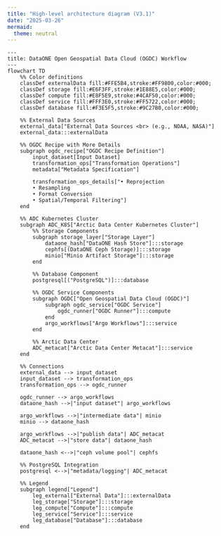 ```yaml
---
title: "High-level architecture diagram (V3.1)"
date: "2025-03-26"
mermaid:
  theme: neutral
---
```


```mermaid
---
title: DataONE Open Geospatial Data Cloud (OGDC) Workflow
---
flowchart TD
    %% Color definitions
    classDef externalData fill:#FFE5B4,stroke:#FF9800,color:#000;
    classDef storage fill:#E6F3FF,stroke:#1E88E5,color:#000;
    classDef compute fill:#E8F5E9,stroke:#4CAF50,color:#000;
    classDef service fill:#FFF3E0,stroke:#FF5722,color:#000;
    classDef database fill:#F3E5F5,stroke:#9C27B0,color:#000;

    %% External Data Sources
    external_data["External Data Sources <br> (e.g., NOAA, NASA)"]
    external_data:::externalData

    %% OGDC Recipe with More Details
    subgraph ogdc_recipe["OGDC Recipe Definition"]
        input_dataset[Input Dataset]
        transformation_ops["Transformation Operations"]
        metadata["Metadata Specification"]

        transformation_ops_details["• Reprojection
        • Resampling
        • Format Conversion
        • Spatial/Temporal Filtering"]
    end

    %% ADC Kubernetes Cluster
    subgraph ADC_K8S["Arctic Data Center Kubernetes Cluster"]
        %% Storage Components
        subgraph storage_layer["Storage Layer"]
            dataone_hash["DataONE Hash Store"]:::storage
            cephfs[(DataONE Ceph Storage)]:::storage
            minio["Minio Artifact Storage"]:::storage
        end

        %% Database Component
        postgresql[("PostgreSQL")]:::database

        %% OGDC Service Components
        subgraph OGDC["Open Geospatial Data Cloud (OGDC)"]
            subgraph ogdc_service["OGDC Service"]
                ogdc_runner["OGDC Runner"]:::compute
            end
            argo_workflows["Argo Workflows"]:::service
        end

        %% Arctic Data Center
        ADC_metacat["Arctic Data Center Metacat"]:::service
    end

    %% Connections
    external_data --> input_dataset
    input_dataset --> transformation_ops
    transformation_ops --> ogdc_runner

    ogdc_runner --> argo_workflows
    dataone_hash -->|"input dataset"| argo_workflows

    argo_workflows -->|"intermediate data"| minio
    minio --> dataone_hash

    argo_workflows -->|"publish data"| ADC_metacat
    ADC_metacat -->|"store data"| dataone_hash

    dataone_hash <-->|"ceph volume pool"| cephfs

    %% PostgreSQL Integration
    postgresql <-->|"metadata/logging"| ADC_metacat

    %% Legend
    subgraph legend["Legend"]
        leg_external["External Data"]:::externalData
        leg_storage["Storage"]:::storage
        leg_compute["Compute"]:::compute
        leg_service["Service"]:::service
        leg_database["Database"]:::database
    end
```
